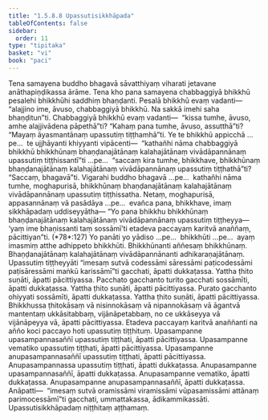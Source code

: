 ```yaml
---
title: "1.5.8.8 Upassutisikkhāpada"
tableOfContents: false
sidebar:
  order: 11
type: "tipitaka"
basket: "vi"
book: "paci"
---
```



<DynamicBreadcrumb />

<Division number="469" book="paci">

<Paragraph number="1391" book="paci">
Tena samayena buddho bhagavā sāvatthiyaṃ viharati jetavane anāthapiṇḍikassa ārāme. Tena kho pana samayena chabbaggiyā bhikkhū pesalehi bhikkhūhi saddhiṃ bhaṇḍanti. Pesalā bhikkhū evaṃ vadanti—  “alajjino ime, āvuso, chabbaggiyā bhikkhū. Na sakkā imehi saha bhaṇḍitun”ti. Chabbaggiyā bhikkhū evaṃ vadanti—  “kissa tumhe, āvuso, amhe alajjivādena pāpethā”ti? “Kahaṃ pana tumhe, āvuso, assutthā”ti? “Mayaṃ āyasmantānaṃ upassutiṃ tiṭṭhamhā”ti.
</Paragraph>

<Paragraph number="1392" book="paci">
Ye te bhikkhū appicchā …pe…  te ujjhāyanti khiyyanti vipācenti—  “kathañhi nāma chabbaggiyā bhikkhū bhikkhūnaṃ bhaṇḍanajātānaṃ kalahajātānaṃ vivādāpannānaṃ upassutiṃ tiṭṭhissantī”ti …pe…  “saccaṃ kira tumhe, bhikkhave, bhikkhūnaṃ bhaṇḍanajātānaṃ kalahajātānaṃ vivādāpannānaṃ upassutiṃ tiṭṭhathā”ti? “Saccaṃ, bhagavā”ti. Vigarahi buddho bhagavā …pe…  kathañhi nāma tumhe, moghapurisā, bhikkhūnaṃ bhaṇḍanajātānaṃ kalahajātānaṃ vivādāpannānaṃ upassutiṃ tiṭṭhissatha. Netaṃ, moghapurisā, appasannānaṃ vā pasādāya …pe…  evañca pana, bhikkhave, imaṃ sikkhāpadaṃ uddiseyyātha—
</Paragraph>

</Division>
<Division number="470" book="paci">

<Paragraph number="1393" book="paci">
<Emphasis>“Yo pana bhikkhu bhikkhūnaṃ bhaṇḍanajātānaṃ kalahajātānaṃ vivādāpannānaṃ upassutiṃ tiṭṭheyya—  ‘yaṃ ime bhaṇissanti taṃ sossāmī’ti etadeva paccayaṃ karitvā anaññaṃ, pācittiyan”</Emphasis>ti. (*78*:<Emphasis>127</Emphasis>)
</Paragraph>

</Division>
<Division number="471" book="paci">

<Paragraph number="1394" book="paci">
<Emphasis>Yo panā</Emphasis>ti yo yādiso …pe…  <Emphasis>bhikkhū</Emphasis>ti …pe…  ayaṃ imasmiṃ atthe adhippeto bhikkhūti.
</Paragraph>

<Paragraph number="1395" book="paci">
<Emphasis>Bhikkhūnan</Emphasis>ti aññesaṃ bhikkhūnaṃ.
</Paragraph>

<Paragraph number="1396" book="paci">
<Emphasis>Bhaṇḍanajātānaṃ kalahajātānaṃ vivādāpannānan</Emphasis>ti adhikaraṇajātānaṃ.
</Paragraph>

<Paragraph number="1397" book="paci">
<Emphasis>Upassutiṃ tiṭṭheyyā</Emphasis>ti “imesaṃ sutvā codessāmi sāressāmi paṭicodessāmi paṭisāressāmi maṅkū karissāmī”ti gacchati, āpatti dukkaṭassa. Yattha ṭhito suṇāti, āpatti pācittiyassa. Pacchato gacchanto turito gacchati sossāmīti, āpatti dukkaṭassa. Yattha ṭhito suṇāti, āpatti pācittiyassa. Purato gacchanto ohiyyati sossāmīti, āpatti dukkaṭassa. Yattha ṭhito suṇāti, āpatti pācittiyassa. Bhikkhussa ṭhitokāsaṃ vā nisinnokāsaṃ vā nipannokāsaṃ vā āgantvā mantentaṃ ukkāsitabbaṃ, vijānāpetabbaṃ, no ce ukkāseyya vā vijānāpeyya vā, āpatti pācittiyassa.
</Paragraph>

<Paragraph number="1398" book="paci">
<Emphasis>Etadeva paccayaṃ karitvā anaññan</Emphasis>ti na añño koci paccayo hoti upassutiṃ tiṭṭhituṃ.
</Paragraph>

</Division>
<Division number="472" book="paci">

<Paragraph number="1399" book="paci">
Upasampanne upasampannasaññī upassutiṃ tiṭṭhati, āpatti pācittiyassa. Upasampanne vematiko upassutiṃ tiṭṭhati, āpatti pācittiyassa. Upasampanne anupasampannasaññī upassutiṃ tiṭṭhati, āpatti pācittiyassa.
</Paragraph>

<Paragraph number="1400" book="paci">
Anupasampannassa upassutiṃ tiṭṭhati, āpatti dukkaṭassa. Anupasampanne upasampannasaññī, āpatti dukkaṭassa. Anupasampanne vematiko, āpatti dukkaṭassa. Anupasampanne anupasampannasaññī, āpatti dukkaṭassa.
</Paragraph>

</Division>
<Division number="473" book="paci">

<Paragraph number="1401" book="paci">
Anāpatti—  “imesaṃ sutvā oramissāmi viramissāmi vūpasamissāmi attānaṃ parimocessāmī”ti gacchati, ummattakassa, ādikammikassāti.

</Paragraph>
</Division>

<Paragraph number="1402" type="center" book="paci">
Upassutisikkhāpadaṃ niṭṭhitaṃ aṭṭhamaṃ.
</Paragraph>
